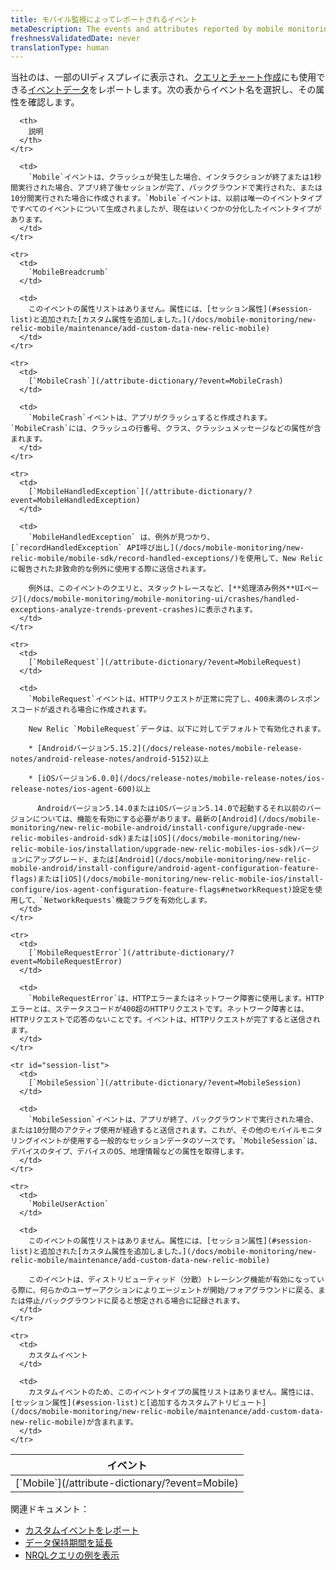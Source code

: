 ```yaml
---
title: モバイル監視によってレポートされるイベント
metaDescription: The events and attributes reported by mobile monitoring in New Relic.
freshnessValidatedDate: never
translationType: human
---
```


当社の[<InlinePopover type="mobile"/>](/docs/mobile-monitoring/new-relic-mobile/getting-started/introduction-new-relic-mobile)は、一部のUIディスプレイに表示され、[クエリとチャート作成](/docs/using-new-relic/data/understand-data/query-new-relic-data)にも使用できる[イベントデータ](/docs/using-new-relic/data/understand-data/new-relic-data-types#event-data)をレポートします。次の表からイベント名を選択し、その属性を確認します。

<table>
  <thead>
    <tr>
      <th style={{ width: "250px" }}>
        イベント
      </th>

      <th>
        説明
      </th>
    </tr>
  </thead>

  <tbody>
    <tr>
      <td>
        [`Mobile`](/attribute-dictionary/?event=Mobile)
      </td>

      <td>
        `Mobile`イベントは、クラッシュが発生した場合、インタラクションが終了または1秒間実行された場合、アプリ終了後セッションが完了、バックグラウンドで実行された、または10分間実行された場合に作成されます。`Mobile`イベントは、以前は唯一のイベントタイプですべてのイベントについて生成されましたが、現在はいくつかの分化したイベントタイプがあります。
      </td>
    </tr>

    <tr>
      <td>
        `MobileBreadcrumb`
      </td>

      <td>
        このイベントの属性リストはありません。属性には、[セッション属性](#session-list)と追加された[カスタム属性を追加しました。](/docs/mobile-monitoring/new-relic-mobile/maintenance/add-custom-data-new-relic-mobile)
      </td>
    </tr>

    <tr>
      <td>
        [`MobileCrash`](/attribute-dictionary/?event=MobileCrash)
      </td>

      <td>
        `MobileCrash`イベントは、アプリがクラッシュすると作成されます。`MobileCrash`には、クラッシュの行番号、クラス、クラッシュメッセージなどの属性が含まれます。
      </td>
    </tr>

    <tr>
      <td>
        [`MobileHandledException`](/attribute-dictionary/?event=MobileHandledException)
      </td>

      <td>
        `MobileHandledException` は、例外が見つかり、[`recordHandledException` API呼び出し](/docs/mobile-monitoring/new-relic-mobile/mobile-sdk/record-handled-exceptions/)を使用して、New Relicに報告された非致命的な例外に使用する際に送信されます。

        例外は、このイベントのクエリと、スタックトレースなど、[**処理済み例外**UIページ](/docs/mobile-monitoring/mobile-monitoring-ui/crashes/handled-exceptions-analyze-trends-prevent-crashes)に表示されます。
      </td>
    </tr>

    <tr>
      <td>
        [`MobileRequest`](/attribute-dictionary/?event=MobileRequest)
      </td>

      <td>
        `MobileRequest`イベントは、HTTPリクエストが正常に完了し、400未満のレスポンスコードが返される場合に作成されます。

        New Relic `MobileRequest`データは、以下に対してデフォルトで有効化されます。

        * [Androidバージョン5.15.2](/docs/release-notes/mobile-release-notes/android-release-notes/android-5152)以上

        * [iOSバージョン6.0.0](/docs/release-notes/mobile-release-notes/ios-release-notes/ios-agent-600)以上

          Androidバージョン5.14.0またはiOSバージョン5.14.0で起動するそれ以前のバージョンについては、機能を有効にする必要があります。最新の[Android](/docs/mobile-monitoring/new-relic-mobile-android/install-configure/upgrade-new-relic-mobiles-android-sdk)または[iOS](/docs/mobile-monitoring/new-relic-mobile-ios/installation/upgrade-new-relic-mobiles-ios-sdk)バージョンにアップグレード、または[Android](/docs/mobile-monitoring/new-relic-mobile-android/install-configure/android-agent-configuration-feature-flags)または[iOS](/docs/mobile-monitoring/new-relic-mobile-ios/install-configure/ios-agent-configuration-feature-flags#networkRequest)設定を使用して、`NetworkRequests`機能フラグを有効化します。
      </td>
    </tr>

    <tr>
      <td>
        [`MobileRequestError`](/attribute-dictionary/?event=MobileRequestError)
      </td>

      <td>
        `MobileRequestError`は、HTTPエラーまたはネットワーク障害に使用します。HTTPエラーとは、ステータスコードが400超のHTTPリクエストです。ネットワーク障害とは、HTTPリクエストで応答のないことです。イベントは、HTTPリクエストが完了すると送信されます。
      </td>
    </tr>

    <tr id="session-list">
      <td>
        [`MobileSession`](/attribute-dictionary/?event=MobileSession)
      </td>

      <td>
        `MobileSession`イベントは、アプリが終了、バックグラウンドで実行された場合、または10分間のアクティブ使用が経過すると送信されます。これが、その他のモバイルモニタリングイベントが使用する一般的なセッションデータのソースです。`MobileSession`は、デバイスのタイプ、デバイスのOS、地理情報などの属性を取得します。
      </td>
    </tr>

    <tr>
      <td>
        `MobileUserAction`
      </td>

      <td>
        このイベントの属性リストはありません。属性には、[セッション属性](#session-list)と追加された[カスタム属性を追加しました。](/docs/mobile-monitoring/new-relic-mobile/maintenance/add-custom-data-new-relic-mobile)

        このイベントは、ディストリビューティッド（分散）トレーシング機能が有効になっている際に、何らかのユーザーアクションによりエージェントが開始/フォアグラウンドに戻る、または停止/バックグラウンドに戻ると想定される場合に記録されます。
      </td>
    </tr>

    <tr>
      <td>
        カスタムイベント
      </td>

      <td>
        カスタムイベントのため、このイベントタイプの属性リストはありません。属性には、[セッション属性](#session-list)と[追加するカスタムアトリビュート](/docs/mobile-monitoring/new-relic-mobile/maintenance/add-custom-data-new-relic-mobile)が含まれます。
      </td>
    </tr>
  </tbody>
</table>

関連ドキュメント：

* [カスタムイベントをレポート](/docs/insights/insights-data-sources/custom-data/report-custom-event-data)
* [データ保持期間を延長](/docs/insights/use-insights-ui/manage-account-data/extend-event-data-retention)
* [NRQLクエリの例を表示](/docs/query-data/nrql-new-relic-query-language/nrql-query-tutorials)